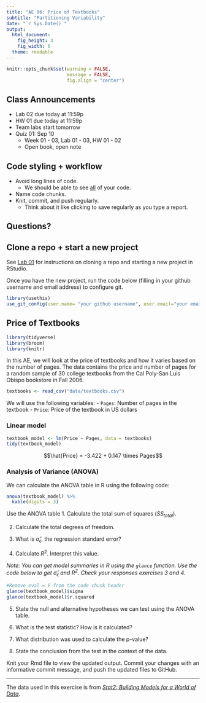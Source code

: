 ```yaml
---
title: "AE 06: Price of Textbooks"
subtitle: "Partitioning Variability"
date: "`r Sys.Date()`"
output: 
  html_document: 
    fig_height: 3
    fig_width: 6
  theme: readable
---
```


```r
knitr::opts_chunk$set(warning = FALSE, 
                      message = FALSE, 
                      fig.align = "center")
```


## Class Announcements

- Lab 02 due today at 11:59p
- HW 01 due today at 11:59p
- Team labs start tomorrow
- Quiz 01: Sep 10
  - Week 01 - 03, Lab 01 - 03, HW 01 - 02
  - Open book, open note
  
## Code styling + workflow 

- Avoid long lines of code. 
  - We should be able to see <u>all</u> of your code.
- Name code chunks.
- Knit, commit, and push regularly. 
  - Think about it like clicking to save regularly as you type a report.


## Questions? 

## Clone a repo + start a new project

See [Lab 01](https://sta210-fa20.netlify.app/labs/lab-01-practice-r.html) for instructions on cloning a repo and starting a new project in RStudio. 

Once you have the new project, run the code below (filling in your github username and email address) to configure git. 

```r
library(usethis)
use_git_config(user.name= "your github username", user.email="your email")
```

## Price of Textbooks


```r
library(tidyverse)
library(broom)
library(knitr)
```


In this AE, we will look at the price of textbooks and how it varies based on the number of pages. The data contains the price and number of pages for a random sample of 30 college textbooks from the Cal Poly-San Luis Obispo bookstore in Fall 2006.

```r
textbooks <- read_csv("data/textbooks.csv")
```

We will use the following variables: 
- `Pages`: Number of pages in the textbook
- `Price`: Price of the textbook in US dollars

### Linear model 

```r
textbook_model <- lm(Price ~ Pages, data = textbooks)
tidy(textbook_model)
```

$$\hat{Price} = -3.422 + 0.147 \times Pages$$

### Analysis of Variance (ANOVA)

We can calculate the ANOVA table in R using the following code: 

```r
anova(textbook_model) %>%
  kable(digits = 3)
```
Use the ANOVA table
1. Calculate the total sum of squares ($SS_{total}$).

2. Calculate the total degrees of freedom. 

3. What is $\hat{\sigma}_\epsilon$, the regression standard error?

4. Calculate $R^2$. Interpret this value. 

*Note: You can get model summaries in R using the `glance` function. Use the code below to get $\hat{\sigma}_\epsilon$ and $R^2$. Check your responses exercises 3 and 4.*

```r
#Remove eval = F from the code chunk header 
glance(textbook_model)$sigma
glance(textbook_model)$r.squared
```

5. State the null and alternative hypotheses we can test using the ANOVA table. 

6. What is the test statistic? How is it calculated?

7. What distribution was used to calculate the p-value?

8. State the conclusion from the test in the context of the data.


Knit your Rmd file to view the updated output. Commit your changes with an informative commit message, and push the updated files to GitHub. 

<hr> 

The data used in this exercise is from [*Stat2: Building Models for a World of Data*](http://www.stat2.org/datapage.html).